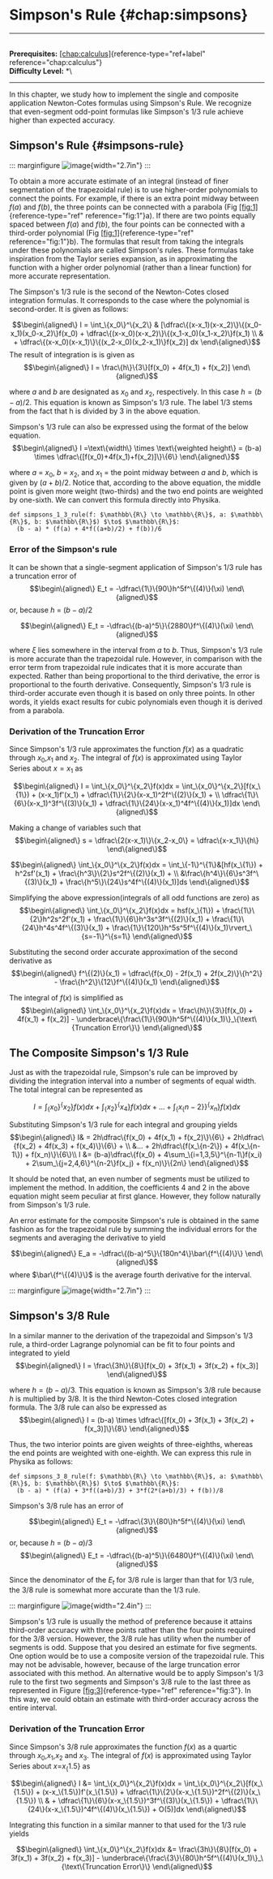 # Simpson's Rule \{#chap:simpsons\}

------------------------------------------------------------------------

\
**Prerequisites:**
[\[chap:calculus\]](#chap:calculus)\{reference-type="ref+label"
reference="chap:calculus"\}\
**Difficulty Level:** \*\

------------------------------------------------------------------------

In this chapter, we study how to implement the single and composite
application Newton-Cotes formulas using Simpson's Rule. We recognize
that even-segment odd-point formulas like Simpson's 1/3 rule achieve
higher than expected accuracy.

## Simpson's Rule \{#simpsons-rule\}

::: marginfigure
![image](figures/part1b/simpsons_rule/polynomials01.png)\{width="2.7in"\}
:::

To obtain a more accurate estimate of an integral (instead of finer
segmentation of the trapezoidal rule) is to use higher-order polynomials
to connect the points. For example, if there is an extra point midway
between $f(a)$ and $f(b)$, the three points can be connected with a
parabola (Fig [\[fig:1\]](#fig:1)\{reference-type="ref"
reference="fig:1"\}a). If there are two points equally spaced between
$f(a)$ and $f(b)$, the four points can be connected with a third-order
polynomial (Fig [\[fig:1\]](#fig:1)\{reference-type="ref"
reference="fig:1"\}b). The formulas that result from taking the integrals
under these polynomials are called Simpson's rules. These formulas take
inspiration from the Taylor series expansion, as in approximating the
function with a higher order polynomial (rather than a linear function)
for more accurate representation.

The Simpson's 1/3 rule is the second of the Newton-Cotes closed
integration formulas. It corresponds to the case where the polynomial is
second-order. It is given as follows:

$$\begin\{aligned\}
I = \int_\{x_0\}^\{x_2\} & [\dfrac\{(x-x_1)(x-x_2)\}\{(x_0-x_1)(x_0-x_2)\}f(x_0) + \dfrac\{(x-x_0)(x-x_2)\}\{(x_1-x_0)(x_1-x_2)\}f(x_1) \\
&  + \dfrac\{(x-x_0)(x-x_1)\}\{(x_2-x_0)(x_2-x_1)\}f(x_2)] dx
\end\{aligned\}$$ The result of integration is is given as
$$\begin\{aligned\}
I = \frac\{h\}\{3\}[f(x_0) + 4f(x_1) + f(x_2)]
\end\{aligned\}$$

where $a$ and $b$ are designated as $x_0$ and $x_2$, respectively. In
this case $h = (b-a)/2$. This equation is known as Simpson's 1/3 rule.
The label 1/3 stems from the fact that h is divided by 3 in the above
equation.

Simpson's 1/3 rule can also be expressed using the format of the below
equation. $$\begin\{aligned\}
I =\text\{width\} \times \text\{weighted height\} = (b-a) \times \dfrac\{[f(x_0)+4f(x_1)+f(x_2)]\}\{6\}
\end\{aligned\}$$

where $a$ = $x_0$, $b$ = $x_2$, and $x_1$ = the point midway between $a$
and $b$, which is given by $(a + b)/2$. Notice that, according to the
above equation, the middle point is given more weight (two-thirds) and
the two end points are weighted by one-sixth. We can convert this
formula directly into Physika.

``` \{.python language="python"\}
def simpsons_1_3_rule(f: $\mathbb\{R\} \to \mathbb\{R\}$, a: $\mathbb\{R\}$, b: $\mathbb\{R\}$) $\to$ $\mathbb\{R\}$:
  (b - a) * (f(a) + 4*f((a+b)/2) + f(b))/6
```

### Error of the Simpson's rule

It can be shown that a single-segment application of Simpson's 1/3 rule
has a truncation error of $$\begin\{aligned\}
E_t = -\dfrac\{1\}\{90\}h^5f^\{(4)\}(\xi)
\end\{aligned\}$$ or, because $h$ = $(b-a)/2$

$$\begin\{aligned\}
E_t = -\dfrac\{(b-a)^5\}\{2880\}f^\{(4)\}(\xi)
\end\{aligned\}$$

where $\xi$ lies somewhere in the interval from $a$ to $b$. Thus,
Simpson's 1/3 rule is more accurate than the trapezoidal rule. However,
in comparison with the error term from trapezoidal rule indicates that
it is more accurate than expected. Rather than being proportional to the
third derivative, the error is proportional to the fourth derivative.
Consequently, Simpson's 1/3 rule is third-order accurate even though it
is based on only three points. In other words, it yields exact results
for cubic polynomials even though it is derived from a parabola.

### Derivation of the Truncation Error

Since Simpson's 1/3 rule approximates the function $f(x)$ as a quadratic
through $x_0$,$x_1$ and $x_2$. The integral of $f(x)$ is approximated
using Taylor Series about $x=x_1$ as

$$\begin\{aligned\}
I = \int_\{x_0\}^\{x_2\}f(x)dx = \int_\{x_0\}^\{x_2\}[f(x_\{1\}) + (x-x_1)f'(x_1) + \dfrac\{1\}\{2\}(x-x_1)^2f^\{(2)\}(x_1) + \\
\dfrac\{1\}\{6\}(x-x_1)^3f^\{(3)\}(x_1) + \dfrac\{1\}\{24\}(x-x_1)^4f^\{(4)\}(x_1)]dx
\end\{aligned\}$$

Making a change of variables such that $$\begin\{aligned\}
s = \dfrac\{2(x-x_1)\}\{x_2-x_0\} = \dfrac\{x-x_1\}\{h\}
\end\{aligned\}$$

$$\begin\{aligned\}
\int_\{x_0\}^\{x_2\}f(x)dx =  \int_\{-1\}^\{1\}&[hf(x_\{1\}) + h^2sf'(x_1) + \frac\{h^3\}\{2\}s^2f^\{(2)\}(x_1) + \\
&\frac\{h^4\}\{6\}s^3f^\{(3)\}(x_1) + \frac\{h^5\}\{24\}s^4f^\{(4)\}(x_1)]ds 
\end\{aligned\}$$

Simplifying the above expression(integrals of all odd functions are
zero) as $$\begin\{aligned\}
\int_\{x_0\}^\{x_2\}f(x)dx = hsf(x_\{1\}) + \frac\{1\}\{2\}h^2s^2f'(x_1) +  \frac\{1\}\{6\}h^3s^3f^\{(2)\}(x_1) + \frac\{1\}\{24\}h^4s^4f^\{(3)\}(x_1) + \frac\{1\}\{120\}h^5s^5f^\{(4)\}(x_1)\rvert_\{s=-1\}^\{s=1\}
\end\{aligned\}$$

Substituting the second order accurate approximation of the second
derivative as $$\begin\{aligned\}
f^\{(2)\}(x_1) = \dfrac\{f(x_0) - 2f(x_1) + 2f(x_2)\}\{h^2\} - \frac\{h^2\}\{12\}f^\{(4)\}(x_1)
\end\{aligned\}$$

The integral of $f(x)$ is simplified as $$\begin\{aligned\}
\int_\{x_0\}^\{x_2\}f(x)dx =  \frac\{h\}\{3\}[f(x_0) + 4f(x_1) + f(x_2)] - \underbrace\{\frac\{1\}\{90\}h^5f^\{(4)\}(x_1)\}_\{\text\{Truncation Error\}\}
\end\{aligned\}$$

## The Composite Simpson's 1/3 Rule

Just as with the trapezoidal rule, Simpson's rule can be improved by
dividing the integration interval into a number of segments of equal
width. The total integral can be represented as

$$I = \int_\{x_0\}^\{x_2\} f(x) dx + \int_\{x_2\}^\{x_4\} f(x) dx + ... + \int_\{x_\{n-2\}\}^\{x_n\} f(x) dx$$

Substituting Simpson's 1/3 rule for each integral and grouping yields
$$\begin\{aligned\}
I& = 2h\dfrac\{f(x_0) + 4f(x_1) + f(x_2)\}\{6\} + 2h\dfrac\{f(x_2) + 4f(x_3) + f(x_4)\}\{6\} + \\
&... + 2h\dfrac\{f(x_\{n-2\}) + 4f(x_\{n-1\}) + f(x_n)\}\{6\}\\
I &= (b-a)\dfrac\{f(x_0) + 4\sum_\{i=1,3,5\}^\{n-1\}f(x_i) + 2\sum_\{j=2,4,6\}^\{n-2\}f(x_j) + f(x_n)\}\{2n\}
\end\{aligned\}$$

It should be noted that, an even number of segments must be utilized to
implement the method. In addition, the coefficients $4$ and $2$ in the
above equation might seem peculiar at first glance. However, they follow
naturally from Simpson's 1/3 rule.

An error estimate for the composite Simpson's rule is obtained in the
same fashion as for the trapezoidal rule by summing the individual
errors for the segments and averaging the derivative to yield

$$\begin\{aligned\}
E_a = -\dfrac\{(b-a)^5\}\{180n^4\}\bar\{f^\{(4)\}\}
\end\{aligned\}$$ where $\bar\{f^\{(4)\}\}$ is the average fourth derivative
for the interval.

::: marginfigure
![image](figures/part1b/simpsons_rule/composite_simpsons_.png)\{width="2.7in"\}
:::

## Simpson's 3/8 Rule

In a similar manner to the derivation of the trapezoidal and Simpson's
1/3 rule, a third-order Lagrange polynomial can be fit to four points
and integrated to yield $$\begin\{aligned\}
I = \frac\{3h\}\{8\}[f(x_0) + 3f(x_1) + 3f(x_2) + f(x_3)]
\end\{aligned\}$$

where $h = (b-a)/3$. This equation is known as Simpson's 3/8 rule
because $h$ is multiplied by 3/8. It is the third Newton-Cotes closed
integration formula. The 3/8 rule can also be expressed as
$$\begin\{aligned\}
I = (b-a) \times \dfrac\{[f(x_0) + 3f(x_1) + 3f(x_2) + f(x_3)]\}\{8\}
\end\{aligned\}$$

Thus, the two interior points are given weights of three-eighths,
whereas the end points are weighted with one-eighth. We can express this
rule in Physika as follows:

``` \{.python language="python"\}
def simpsons_3_8_rule(f: $\mathbb\{R\} \to \mathbb\{R\}$, a: $\mathbb\{R\}$, b: $\mathbb\{R\}$) $\to$ $\mathbb\{R\}$:
  (b - a) * (f(a) + 3*f((a+b)/3) + 3*f(2*(a+b)/3) + f(b))/8
```

Simpson's 3/8 rule has an error of

$$\begin\{aligned\}
E_t = -\dfrac\{3\}\{80\}h^5f^\{(4)\}(\xi)
\end\{aligned\}$$ or, because $h$ = $(b-a)/3$ $$\begin\{aligned\}
E_t = -\dfrac\{(b-a)^5\}\{6480\}f^\{(4)\}(\xi)
\end\{aligned\}$$

Since the denominator of the $E_t$ for 3/8 rule is larger than that for
1/3 rule, the 3/8 rule is somewhat more accurate than the 1/3 rule.

::: marginfigure
![image](figures/part1b/simpsons_rule/simpsonsodd01.png)\{width="2.4in"\}
:::

Simpson's 1/3 rule is usually the method of preference because it
attains third-order accuracy with three points rather than the four
points required for the 3/8 version. However, the 3/8 rule has utility
when the number of segments is odd. Suppose that you desired an estimate
for five segments. One option would be to use a composite version of the
trapezoidal rule. This may not be advisable, however, because of the
large truncation error associated with this method. An alternative would
be to apply Simpson's 1/3 rule to the first two segments and Simpson's
3/8 rule to the last three as represented in Figure
[\[fig:3\]](#fig:3)\{reference-type="ref" reference="fig:3"\}. In this
way, we could obtain an estimate with third-order accuracy across the
entire interval.

### Derivation of the Truncation Error

Since Simpson's 3/8 rule approximates the function $f(x)$ as a quartic
through $x_0$,$x_1$,$x_2$ and $x_3$. The integral of $f(x)$ is
approximated using Taylor Series about $x$=$x_\{1.5\}$ as

$$\begin\{aligned\}
I &= \int_\{x_0\}^\{x_2\}f(x)dx = \int_\{x_0\}^\{x_2\}[f(x_\{1.5\}) + (x-x_\{1.5\})f'(x_\{1.5\}) + \dfrac\{1\}\{2\}(x-x_\{1.5\})^2f^\{(2)\}(x_\{1.5\}) \\
& + \dfrac\{1\}\{6\}(x-x_\{1.5\})^3f^\{(3)\}(x_\{1.5\}) + \dfrac\{1\}\{24\}(x-x_\{1.5\})^4f^\{(4)\}(x_\{1.5\}) + O(5)]dx
\end\{aligned\}$$

Integrating this function in a similar manner to that used for the 1/3
rule yields

$$\begin\{aligned\}
\int_\{x_0\}^\{x_2\}f(x)dx &=  \frac\{3h\}\{8\}[f(x_0) + 3f(x_1) + 3f(x_2) + f(x_3)] - \underbrace\{\frac\{3\}\{80\}h^5f^\{(4)\}(x_1)\}_\{\text\{Truncation Error\}\}
\end\{aligned\}$$
